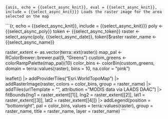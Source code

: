 ```{asis, echo = {{select_async_knit}}, eval = {{select_async_knit}}, include = {{select_async_knit}}}
Loads the raster image for the area selected on the map
```

```{r, echo = {{select_async_knit}}, include = {{select_async_knit}}}
poly <- {{select_async_poly}}
token <- {{select_async_token}}
raster <- select_async(poly, {{select_async_date}}, token)$raster
raster_name <- {{select_async_name}}

raster_extent <- as.vector(terra::ext(raster))
map_pal <- RColorBrewer::brewer.pal(9, "Greens")
custom_greens <- colorRampPalette(map_pal)(10)
color_bins <- colorBin(custom_greens, domain = terra::values(raster), bins = 10, na.color = "pink")

leaflet() |>
  addProviderTiles("Esri.WorldTopoMap") |>
  addRasterImage(raster, colors = color_bins, group = raster_name) |>
  addTiles(urlTemplate = "", attribution = "MODIS data via LAADS DAAC") |>
  fitBounds(lng1 = raster_extent[[1]], lng2 = raster_extent[[2]], lat1 = raster_extent[[3]], lat2 = raster_extent[[4]]) |>
  addLegend(position = "bottomright", pal = color_bins, values = terra::values(raster),
            group = raster_name, title = raster_name, layer = raster_name)
```
